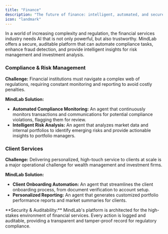 ```yaml
---
title: "Finance"
description: "The future of finance: intelligent, automated, and secure."
icon: "landmark"
---
```


In a world of increasing complexity and regulation, the financial services industry needs AI that is not only powerful, but also trustworthy. MindLab offers a secure, auditable platform that can automate compliance tasks, enhance fraud detection, and provide intelligent insights for risk management and investment analysis.

### Compliance & Risk Management

**Challenge:** Financial institutions must navigate a complex web of regulations, requiring constant monitoring and reporting to avoid costly penalties.

**MindLab Solution:**
- **Automated Compliance Monitoring:** An agent that continuously monitors transactions and communications for potential compliance violations, flagging them for review.
- **Intelligent Risk Analysis:** An agent that analyzes market data and internal portfolios to identify emerging risks and provide actionable insights to portfolio managers.

### Client Services

**Challenge:** Delivering personalized, high-touch service to clients at scale is a major operational challenge for wealth management and investment firms.

**MindLab Solution:**
- **Client Onboarding Automation:** An agent that streamlines the client onboarding process, from document verification to account setup.
- **Personalized Reporting:** An agent that generates customized portfolio performance reports and market summaries for clients.

<Note>
**Security & Auditability:** MindLab's platform is architected for the high-stakes environment of financial services. Every action is logged and auditable, providing a transparent and tamper-proof record for regulatory compliance.
</Note>